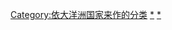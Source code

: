 {{Categories by country|nocat}}

[[Category:依大洋洲国家来作的分类|Category:依大洋洲国家来作的分类]]
[[Category:大洋洲文化|*]]
[[Category:各國文化|*]]